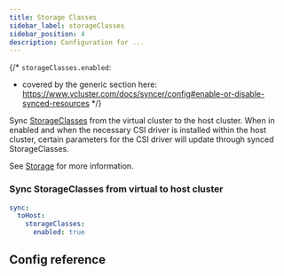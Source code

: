 ```yaml
---
title: Storage Classes
sidebar_label: storageClasses
sidebar_position: 4
description: Configuration for ...
---
```




{/*
`storageClasses.enabled`:
- covered by the generic section here: https://www.vcluster.com/docs/syncer/config#enable-or-disable-synced-resources
*/}

Sync [StorageClasses](https://kubernetes.io/docs/concepts/storage/storage-classes/) from the virtual cluster to the host cluster. When in enabled and when the necessary CSI driver is installed within the host cluster, certain parameters for the CSI driver will update through synced StorageClasses.

See [Storage](/architecture/storage.mdx) for more information.

### Sync StorageClasses from virtual to host cluster
```YAML
sync:
  toHost:
    storageClasses:
      enabled: true
```

## Config reference


<EnableSwitch/>

